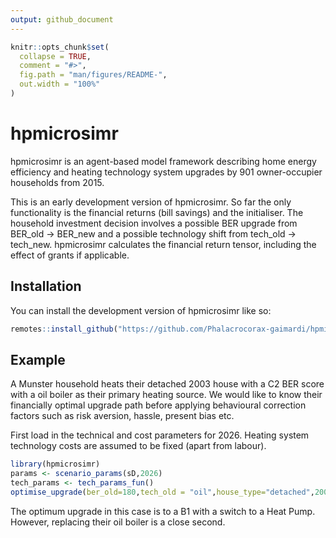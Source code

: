 ---
output: github_document
---

<!-- README.md is generated from README.Rmd. Please edit that file -->

```{r, include = FALSE}
knitr::opts_chunk$set(
  collapse = TRUE,
  comment = "#>",
  fig.path = "man/figures/README-",
  out.width = "100%"
)
```

# hpmicrosimr

<!-- badges: start -->
<!-- badges: end -->

hpmicrosimr is an agent-based model framework describing home energy efficiency and heating technology system upgrades by 901 owner-occupier households from 2015. 

This is an early development version of hpmicrosimr. So far the only functionality is the financial returns (bill savings) and the initialiser. The household investment decision involves a possible BER upgrade from BER_old -> BER_new and a possible technology shift from tech_old -> tech_new. hpmicrosimr calculates the financial return tensor, including the effect of grants if applicable.


## Installation

You can install the development version of hpmicrosimr like so:

``` r
remotes::install_github("https://github.com/Phalacrocorax-gaimardi/hpmicrosimr")
```

## Example

A Munster household heats their detached 2003 house with a C2 BER score with a oil boiler as their primary heating source. We would like to know their financially optimal upgrade path before applying behavioural correction factors such as risk aversion, hassle, present bias etc.

First load in the technical and cost parameters for 2026. Heating system technology costs are assumed to be fixed (apart from labour).

```{r example}
library(hpmicrosimr)
params <- scenario_params(sD,2026)
tech_params <- tech_params_fun()
optimise_upgrade(ber_old=180,tech_old = "oil",house_type="detached",2003,region="Munster",floor_area=100,params)
```

The optimum upgrade in this case is to a B1 with a switch to a Heat Pump. However, replacing their oil boiler is a close second.
